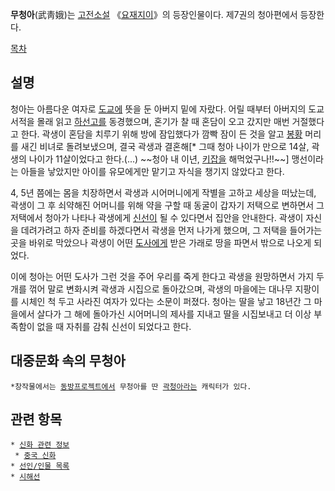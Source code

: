 '''무청아'''(武靑娥)는 [[고전소설]] 《[[요재지이]]》의 등장인물이다. 제7권의 청아편에서 등장한다.

[[목차]]
== 설명 ==
청아는 아름다운 여자로 [[도교]]에 뜻을 둔 아버지 밑에 자랐다. 어릴 때부터 아버지의 도교 서적을 몰래 읽고 [[하선고]]를 동경했으며, 혼기가 찰 때 혼담이 오고 갔지만 매번 거절했다고 한다. 곽생이 혼담을 치루기 위해 방에 잠입했다가 깜빡 잠이 든 것을 알고 [[봉황]] 머리를 새긴 비녀로 돌려보냈으며, 결국 곽생과 결혼해[* 그때 청아 나이가 만으로 14살, 곽생의 나이가 11살이었다고 한다.(...) ~~청아 내 이년, [[키잡]]을 해먹었구나!!~~] 맹선이라는 아들을 낳았지만 아이를 유모에게만 맡기고 자식을 챙기지 않았다고 한다.

4, 5년 쯤에는 몸을 치장하면서 곽생과 시어머니에게 작별을 고하고 세상을 떠났는데, 곽생이 그 후 쇠약해진 어머니를 위해 약을 구할 때 동굴이 갑자기 저택으로 변하면서 그 저택에서 청아가 나타나 곽생에게 [[신선]]이 될 수 있다면서 집안을 안내한다. 곽생이 자신을 데려가려고 하자 준비를 하겠다면서 곽생을 먼저 나가게 했으며, 그 저택을 들어가는 곳을 바위로 막았으나 곽생이 어떤 [[도사]]에게 받은 가래로 땅을 파면서 밖으로 나오게 되었다.

이에 청아는 어떤 도사가 그런 것을 주어 우리를 죽게 한다고 곽생을 원망하면서 가지 두 개를 꺾어 말로 변화시켜 곽생과 시집으로 돌아갔으며, 곽생의 마을에는 대나무 지팡이를 시체인 척 두고 사라진 여자가 있다는 소문이 퍼졌다. 청아는 딸을 낳고 18년간 그 마을에서 살다가 그 해에 돌아가신 시어머니의 제사를 지내고 딸을 시집보내고 더 이상 부족함이 없을 때 자취를 감춰 신선이 되었다고 한다.

== 대중문화 속의 무청아 ==
 *창작물에서는 [[동방프로젝트]]에서 무청아를 딴 [[곽청아]]라는 캐릭터가 있다.

== 관련 항목 ==
 * [[신화 관련 정보]]
  * [[중국 신화]]
 * [[선인/인물 목록]]
 * [[시해선]]
